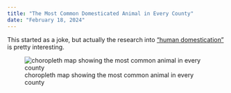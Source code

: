 ```yaml
---
title: "The Most Common Domesticated Animal in Every County"
date: "February 18, 2024"
---
```


This started as a joke, but actually the research into ["human domestication"](https://www.science.org/content/article/early-humans-domesticated-themselves-new-genetic-evidence-suggests) is pretty interesting.

:::{.column-page}
![choropleth map showing the most common animal in every county](graphics/most-common-domesticated-animal.jpg)
:::